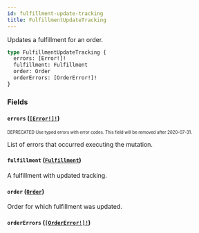 ```yaml
---
id: fulfillment-update-tracking
title: FulfillmentUpdateTracking
---
```


Updates a fulfillment for an order.

```graphql
type FulfillmentUpdateTracking {
  errors: [Error!]!
  fulfillment: Fulfillment
  order: Order
  orderErrors: [OrderError!]!
}
```

### Fields

#### `errors` ([`[Error!]!`](/api-reference/objects/error.mdx))

<sub><sup><span className="deprecatedTag">DEPRECATED</span> Use typed errors with error codes. This field will be removed after 2020-07-31.</sup></sub>

List of errors that occurred executing the mutation.

#### `fulfillment` ([`Fulfillment`](/api-reference/objects/fulfillment.mdx))

A fulfillment with updated tracking.

#### `order` ([`Order`](/api-reference/objects/order.mdx))

Order for which fulfillment was updated.

#### `orderErrors` ([`[OrderError!]!`](/api-reference/objects/order-error.mdx))
